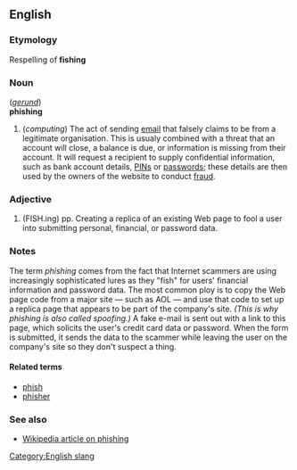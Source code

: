 ==English==
===Etymology===
Respelling of '''fishing''' <!--I presume -- [[User:Paul G|Paul G]] 09:36, 16 Apr 2004 (UTC) -->

===Noun===
(''[[gerund]]'')<br>
'''phishing'''

# (''computing'') The act of sending [[email]] that falsely claims to be from a legitimate organisation.  This is usualy combined with a threat that an account will close, a balance is due, or information is missing from their account.  It will request a recipient to supply confidential information, such as bank account details, [[PIN]]s or [[password]]s; these details are then used by the owners of the website to conduct [[fraud]].


===Adjective===
# (FISH.ing) pp. Creating a replica of an existing Web page to fool a user into submitting personal, financial, or password data. 


===Notes===
The term ''phishing'' comes from the fact that Internet scammers are using increasingly sophisticated lures as they "fish" for users' financial information and password data. The most common ploy is to copy the Web page code from a major site — such as AOL — and use that code to set up a replica page that appears to be part of the company's site. ''(This is why phishing is also called spoofing.)'' A fake e-mail is sent out with a link to this page, which solicits the user's credit card data or password. When the form is submitted, it sends the data to the scammer while leaving the user on the company's site so they don't suspect a thing.


====Related terms====
*[[phish]]
*[[phisher]]

===See also===
*[[w:Phishing|Wikipedia article on phishing]]

<!-- This advice is useful but does not add to the definition and so does not belong in Wiktionary, in my opinion.  I am replacing it with a link to the Wikipedia page, which includes similar information -- [[User:Paul G|Paul G]] 09:36, 16 Apr 2004 (UTC)

Phishing is the term coined by hackers who imitate legitimate companies in e-mails to entice people to share passwords or credit-card numbers. Recent victims include Charlotte's Bank of America, Best Buy and eBay, where people were directed to Web pages that looked nearly identical to the companies' sites.

These attacks have been documented against many major corporations.  It's better to err on the side of caution.  Don't trust websites and phone numbers provided in the email or webpage, as they can easily be [[spoofed]].  These emails can be the result of [[criminal]]s and [[virus]]es.

Find a previous printed statement, or contact by alternate means.  To confirm the details in the email, and ask someone in person, or over the phone (use a well established contact number).  Research the company to see what their policies and guidelines are regarding notices of that nature.  Forward a copy (if they agree) to their customer service division with complete headers.  You can also search the internet for keywords in the email to see if others have reported it.
-->

[[Category:English slang]]